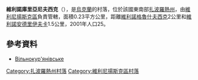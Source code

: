 {{coord|47|57|47|N|35|11|54|E|scale:30000|display=title}}

'''維利諾庫里亞尼夫西克'''（{{lang-uk|Вільнокур'янівське}}），是[[烏克蘭|烏克蘭]]的村落，位於該國東南部[[扎波羅熱州|扎波羅熱州]]，由[[維利尼揚斯克區|維利尼揚斯克區]]負責管轄，面積0.23平方公里，距離[[維利諾格魯什夫西克|維利諾格魯什夫西克]]2公里和[[維利諾安德里伊夫卡|維利諾安德里伊夫卡]]1.5公里，2001年人口25。

==參考資料==
* [http://gska2.rada.gov.ua/pls/z7502/A005?rdat1=02.01.2008&rf7571=12122 Вільнокур'янівське]{{dead link|date=2018年4月 |bot=InternetArchiveBot |fix-attempted=yes }}

[[Category:扎波羅熱州村落|Category:扎波羅熱州村落]]
[[Category:維利尼揚斯克區村落|Category:維利尼揚斯克區村落]]


{{Zaporizhia-geo-stub}}